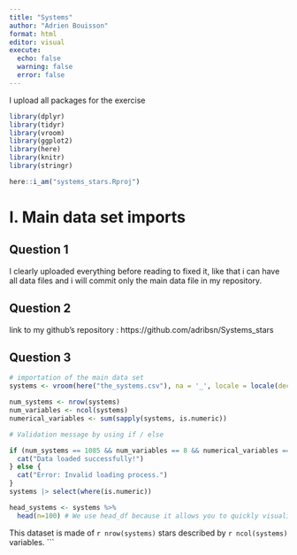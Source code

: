 ```yaml
---
title: "Systems"
author: "Adrien Bouisson"
format: html
editor: visual
execute: 
  echo: false
  warning: false
  error: false
---
```

I upload all packages for the exercise

```r
library(dplyr)
library(tidyr)
library(vroom)
library(ggplot2)
library(here)
library(knitr)
library(stringr)
```

```r
here::i_am("systems_stars.Rproj")
```
# I. Main data set imports 

## Question 1 

I clearly uploaded everything before reading to fixed it, like that i can have all data files and i will commit only the main data file in my repository. 

## Question 2 

link to my github's repository : https://github.com/adribsn/Systems_stars 

## Question 3 

```r
# importation of the main data set
systems <- vroom(here("the_systems.csv"), na = '_', locale = locale(decimal_mark=',')) 

num_systems <- nrow(systems)
num_variables <- ncol(systems)
numerical_variables <- sum(sapply(systems, is.numeric))

# Validation message by using if / else

if (num_systems == 1085 && num_variables == 8 && numerical_variables == 2) {
  cat("Data loaded successfully!")
} else {
  cat("Error: Invalid loading process.")
}
systems |> select(where(is.numeric))

head_systems <- systems %>%
  head(n=100) # We use head_df because it allows you to quickly visualize the first observations of a dataset.

```

This dataset is made of `r nrow(systems)` stars described by `r ncol(systems)` variables.
```


